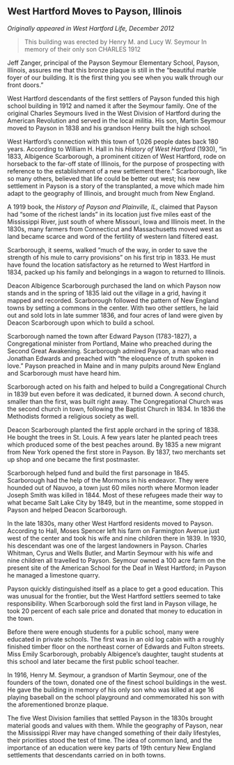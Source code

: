 ## West Hartford Moves to Payson, Illinois {-}

*Originally appeared in West Hartford Life, December 2012*

> This building was erected by
> Henry M. and Lucy W. Seymour
> In memory of their only son
> CHARLES
> 1912

Jeff Zanger, principal of the Payson Seymour Elementary School, Payson, Illinois, assures me that this bronze plaque is still in the “beautiful marble foyer of our building. It is the first thing you see when you walk through our front doors.”

West Hartford descendants of the first settlers of Payson funded this high school building in 1912 and named it after the Seymour family. One of the original Charles Seymours lived in the West Division of Hartford during the American Revolution and served in the local militia. His son, Martin Seymour moved to Payson in 1838 and his grandson Henry built the high school.

West Hartford’s connection with this town of 1,026 people dates back 180 years. According to William H. Hall in his *History of West Hartford* (1930), “in 1833, Albigence Scarborough, a prominent citizen of West Hartford, rode on horseback to the far-off state of Illinois, for the purpose of prospecting with reference to the establishment of a new settlement there.” Scarborough, like so many others, believed that life could be better out west; his new settlement in Payson is a story of the transplanted, a move which made him adapt to the geography of Illinois, and brought much from New England.

A 1919 book, the *History of Payson and Plainville, IL*, claimed that Payson had “some of the richest lands” in its location just five miles east of the Mississippi River, just south of where Missouri, Iowa and Illinois meet. In the 1830s, many farmers from Connecticut and Massachusetts moved west as land became scarce and word of the fertility of western land filtered east.

Scarborough, it seems, walked “much of the way, in order to save the strength of his mule to carry provisions” on his first trip in 1833. He must have found the location satisfactory as he returned to West Hartford in 1834, packed up his family and belongings in a wagon to returned to Illinois.

Deacon Albigence Scarborough purchased the land on which Payson now stands and in the spring of 1835 laid out the village in a grid, having it mapped and recorded. Scarborough followed the pattern of New England towns by setting a commons in the center. With two other settlers, he laid out and sold lots in late summer 1836, and four acres of land were given by Deacon Scarborough upon which to build a school.

Scarborough named the town after Edward Payson (1783-1827), a Congregational minister from Portland, Maine who preached during the Second Great Awakening. Scarborough admired Payson, a man who read Jonathan Edwards and preached with “the eloquence of truth spoken in love.” Payson preached in Maine and in many pulpits around New England and Scarborough must have heard him.

Scarborough acted on his faith and helped to build a Congregational Church in 1839 but even before it was dedicated, it burned down. A second church, smaller than the first, was built right away. The Congregational Church was the second church in town, following the Baptist Church in 1834. In 1836 the Methodists formed a religious society as well.

Deacon Scarborough planted the first apple orchard in the spring of 1838. He bought the trees in St. Louis. A few years later he planted peach trees which produced some of the best peaches around. By 1835 a new migrant from New York opened the first store in Payson. By 1837, two merchants set up shop and one became the first postmaster.

Scarborough helped fund and build the first parsonage in 1845. Scarborough had the help of the Mormons in his endeavor. They were hounded out of Nauvoo, a town just 60 miles north where Mormon leader Joseph Smith was killed in 1844. Most of these refugees made their way to what became Salt Lake City by 1849, but in the meantime, some stopped in Payson and helped Deacon Scarborough.

In the late 1830s, many other West Hartford residents moved to Payson. According to Hall, Moses Spencer left his farm on Farmington Avenue just west of the center and took his wife and nine children there in 1839. In 1930, his descendant was one of the largest landowners in Payson. Charles Whitman, Cyrus and Wells Butler, and Martin Seymour with his wife and nine children all travelled to Payson. Seymour owned a 100 acre farm on the present site of the American School for the Deaf in West Hartford; in Payson he managed a limestone quarry.

Payson quickly distinguished itself as a place to get a good education. This was unusual for the frontier, but the West Hartford settlers seemed to take responsibility. When Scarborough sold the first land in Payson village, he took 20 percent of each sale price and donated that money to education in the town.

Before there were enough students for a public school, many were educated in private schools. The first was in an old log cabin with a roughly finished timber floor on the northeast corner of Edwards and Fulton streets. Miss Emily Scarborough, probably Albigence’s daughter, taught students at this school and later became the first public school teacher.

In 1916, Henry M. Seymour, a grandson of Martin Seymour, one of the founders of the town, donated one of the finest school buildings in the west. He gave the building in memory of his only son who was killed at age 16 playing baseball on the school playground and commemorated his son with the aforementioned bronze plaque.

The five West Division families that settled Payson in the 1830s brought material goods and values with them. While the geography of Payson, near the Mississippi River may have changed something of their daily lifestyles, their priorities stood the test of time. The idea of common land, and the importance of an education were key parts of 19th century New England settlements that descendants carried on in both towns.
